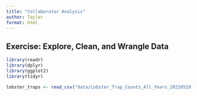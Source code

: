 ```yaml
---
title: "Collaborator Analysis"
author: Taylor
format: html
---
```


## Exercise: Explore, Clean, and Wrangle Data
```r
library(readr)
library(dplyr)
library(ggplot2)
library(tidyr)

lobster_traps <- read_csv("data/Lobster_Trap_Counts_All_Years_20210519.csv")
```

